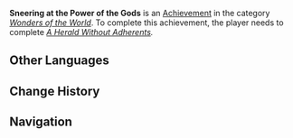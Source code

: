 {{Achievement Infobox
|title        = 
|id           = 84031
|order id     = 5010
|category     = Wonders of the World
|description  = Learn of the "Loom of Fate"...
|requirements = Complete ''[[A Herald Without Adherents]].''
|primogems    = 5
|tracking     = 
|hidden       = 1
|quest        = We Will Be Reunited
|type         = Quest
}}
'''Sneering at the Power of the Gods''' is an [[Achievement]] in the category ''[[Wonders of the World]]''. To complete this achievement, the player needs to complete ''[[A Herald Without Adherents]].''
<!--
==Trivia==

==Video Guides==
{{EVT
|video1   = 
|caption1 = 
}}
-->
==Other Languages==
{{Other Languages|default_hidden=1
|en      = Sneering at the Power of the Gods
|zhs     = 将诸神的力量付之一笑
|zhs_rm  = Jiāng Zhū Shén de Lìliàng Fùzhīyīxiào
|zht     = 將諸神的力量付之一笑
|zht_rm  = Jiāng Zhū Shén de Lìliàng Fùzhīyīxiào
|ja      = 神々の力を笑殺する
|ja_rm   = Kamigami no Chikara wo Shousatsu Suru
|ko      = 신들의 힘을 향한 조소
|ko_rm   = 
|es      = Burlándose de los dioses
|fr      = À la barbe du pouvoir des dieux
|ru      = Насмешка над силой богов
|th      = จงยิ้มเยาะให้กับพลังแห่งทวยเทพ
|th_rm   = 
|vi      = Cười Cợt Sức Mạnh Của Chư Thần
|de      = Hohn auf die Macht der Götter
|id      = Mencemooh Kekuatan Para Dewa
|pt      = Zombando do Poder dos Deuses
}}

==Change History==
{{Change History|1.4}}
<!--
==References==
{{Reflist}}
-->
==Navigation==
{{Achievement Navbox|Wonders of the World|Quest}}
